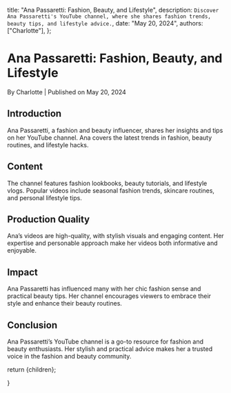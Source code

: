 
  title: "Ana Passaretti: Fashion, Beauty, and Lifestyle",
  description: `Discover Ana Passaretti's YouTube channel, where she shares fashion trends, beauty tips, and lifestyle advice.`,
  date: "May 20, 2024",
  authors: ["Charlotte"],
};

<h1>Ana Passaretti: Fashion, Beauty, and Lifestyle</h1>
<div className="text-sm text-gray-500 dark:text-gray-400">
  By Charlotte | Published on May 20, 2024
</div>

<section id="introduction">
  <h2>Introduction</h2>
  <span>
    Ana Passaretti, a fashion and beauty influencer, shares her insights and
    tips on her YouTube channel. Ana covers the latest trends in fashion, beauty
    routines, and lifestyle hacks.
  </span>
</section>

<section id="content">
  <h2>Content</h2>
  <span>
    The channel features fashion lookbooks, beauty tutorials, and lifestyle
    vlogs. Popular videos include seasonal fashion trends, skincare routines,
    and personal lifestyle tips.
  </span>
</section>

<section id="production-quality">
  <h2>Production Quality</h2>
  <span>
    Ana’s videos are high-quality, with stylish visuals and engaging content.
    Her expertise and personable approach make her videos both informative and
    enjoyable.
  </span>
</section>

<section id="impact">
  <h2>Impact</h2>
  <span>
    Ana Passaretti has influenced many with her chic fashion sense and practical
    beauty tips. Her channel encourages viewers to embrace their style and
    enhance their beauty routines.
  </span>
</section>

<section id="conclusion">
  <h2>Conclusion</h2>
  <span>
    Ana Passaretti’s YouTube channel is a go-to resource for fashion and beauty
    enthusiasts. Her stylish and practical advice makes her a trusted voice in
    the fashion and beauty community.
  </span>
</section>

  return <MdxLayout>{children}</MdxLayout>;


}
